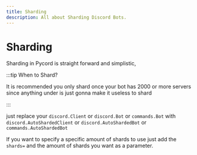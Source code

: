 ```yaml
---
title: Sharding
description: All about Sharding Discord Bots.
---
```


# Sharding
Sharding in Pycord is straight forward and simplistic,

:::tip When to Shard?

It is recommended you only shard once your bot has
2000 or more servers since anything under is just gonna 
make it useless to shard

:::

just replace your `discord.Client` or `discord.Bot` or `commands.Bot` 
with `discord.AutoShardedClient` or `discord.AutoShardedBot` or `commands.AutoShardedBot`

If you want to specify a specific amount of shards to use 
just add the `shards=` and the amount of shards you want as a parameter.